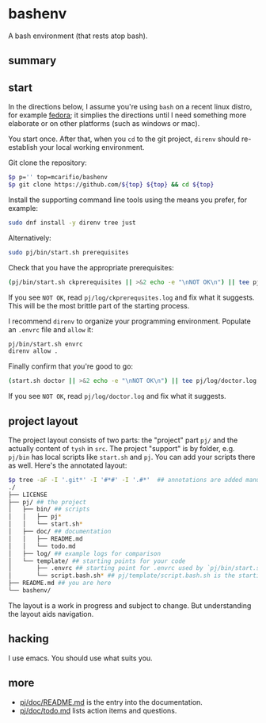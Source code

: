 # bashenv

A bash environment (that rests atop bash).

## summary

## start

In the directions below, I assume you're using `bash` on a recent linux distro, for example [fedora](https://www.fedora.org/); it simplies
the directions until I need something more elaborate or on other platforms (such as windows or mac).

You start once. After that, when you `cd` to the git project, `direnv` should re-establish your local working environment.

Git clone the repository:

```bash
$p p='' top=mcarifio/bashenv
$p git clone https://github.com/${top} ${top} && cd ${top}
```

Install the supporting command line tools using the means you prefer, for example:

```bash
sudo dnf install -y direnv tree just
```
Alternatively:
```bash
sudo pj/bin/start.sh prerequisites
```


Check that you have the appropriate prerequisites:

```bash
(pj/bin/start.sh ckprerequisites || >&2 echo -e "\nNOT OK\n") || tee pj/log/ckprerequisites.log 
```
If you see `NOT OK`, read `pj/log/ckprerequsites.log` and fix what it suggests. 
This will be the most brittle part of the starting process.

I recommend `direnv` to organize your programming environment. Populate an `.envrc` file and `allow` it:
```bash
pj/bin/start.sh envrc
direnv allow .
```

Finally confirm that you're good to go:
```bash
(start.sh doctor || >&2 echo -e "\nNOT OK\n") || tee pj/log/doctor.log
```
If you see `NOT OK`, read `pj/log/doctor.log` and fix what it suggests. 

## project layout

The project layout consists of two parts: the "project" part `pj/` and the actually content of `tysh` in `src`. The project "support" is by folder, e.g. `pj/bin` has
local scripts like `start.sh` and `pj`. You can add your scripts there as well. Here's the annotated layout:

```bash
$p tree -aF -I '.git*' -I '#*#' -I '.#*'  ## annotations are added manually like this; they're not part of the command output
./
├── LICENSE
├── pj/ ## the project
│   ├── bin/ ## scripts
│   │   ├── pj* 
│   │   └── start.sh*
│   ├── doc/ ## documentation
│   │   ├── README.md
│   │   └── todo.md
│   ├── log/ ## example logs for comparison
│   └── template/ ## starting points for your code
│       ├── .envrc ## starting point for .envrc used by `pj/bin/start.sh envrc`
│       └── script.bash.sh* ## pj/template/script.bash.sh is the starting point for a bash script
├── README.md ## you are here
└── bashenv/
```

The layout is a work in progress and subject to change. But understanding the layout aids navigation.

## hacking

I use emacs. You should use what suits you.

## more

* [pj/doc/README.md](pj/doc/README.md) is the entry into the documentation.
* [pj/doc/todo.md](pj/doc/todo.md) lists action items and questions.




